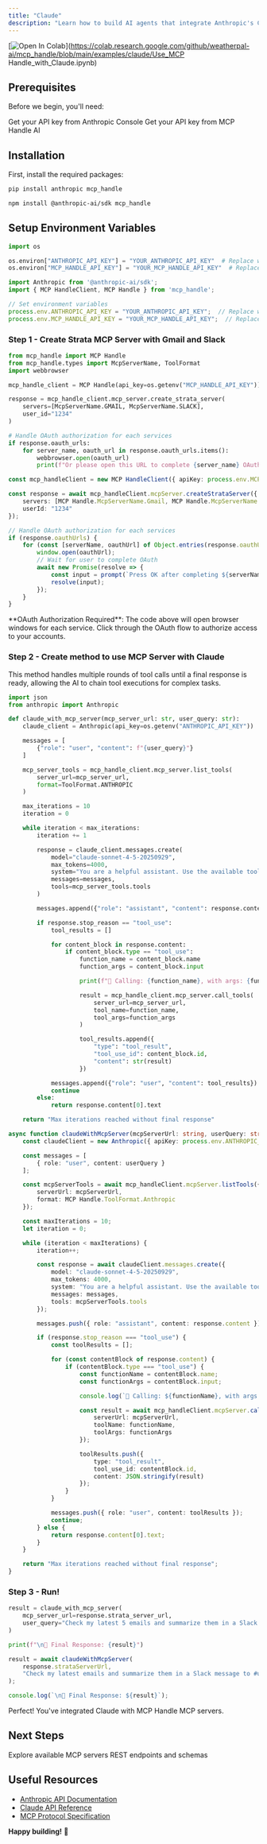 ```yaml
---
title: "Claude"
description: "Learn how to build AI agents that integrate Anthropic's Claude with Strata MCP servers to build AI agents that can interact with Gmail and Slack."
---
```


[![Open In Colab](https://colab.research.google.com/assets/colab-badge.svg)](https://colab.research.google.com/github/weatherpal-ai/mcp_handle/blob/main/examples/claude/Use_MCP Handle_with_Claude.ipynb)

## Prerequisites

Before we begin, you'll need:

<CardGroup cols={2}>
  <Card title="Anthropic API Key" icon="key" href="https://console.anthropic.com/">
    Get your API key from Anthropic Console
  </Card>
  <Card title="MCP Handle AI API Key" icon="key" href="https://www.mcp-handle.dev/">
    Get your API key from MCP Handle AI
  </Card>
</CardGroup>

## Installation

First, install the required packages:

<CodeGroup>

```bash Python
pip install anthropic mcp_handle
```

```bash TypeScript
npm install @anthropic-ai/sdk mcp_handle
```

</CodeGroup>

## Setup Environment Variables

<CodeGroup>

```python Python
import os

os.environ["ANTHROPIC_API_KEY"] = "YOUR_ANTHROPIC_API_KEY"  # Replace with your actual Anthropic API key
os.environ["MCP_HANDLE_API_KEY"] = "YOUR_MCP_HANDLE_API_KEY"  # Replace with your actual MCP Handle API key
```

```typescript TypeScript
import Anthropic from '@anthropic-ai/sdk';
import { MCP HandleClient, MCP Handle } from 'mcp_handle';

// Set environment variables
process.env.ANTHROPIC_API_KEY = "YOUR_ANTHROPIC_API_KEY";  // Replace with your actual Anthropic API key
process.env.MCP_HANDLE_API_KEY = "YOUR_MCP_HANDLE_API_KEY";  // Replace with your actual MCP Handle API key
```

</CodeGroup>

### Step 1 - Create Strata MCP Server with Gmail and Slack

<CodeGroup>

```python Python
from mcp_handle import MCP Handle
from mcp_handle.types import McpServerName, ToolFormat
import webbrowser

mcp_handle_client = MCP Handle(api_key=os.getenv("MCP_HANDLE_API_KEY"))

response = mcp_handle_client.mcp_server.create_strata_server(
    servers=[McpServerName.GMAIL, McpServerName.SLACK], 
    user_id="1234"
)

# Handle OAuth authorization for each services
if response.oauth_urls:
    for server_name, oauth_url in response.oauth_urls.items():
        webbrowser.open(oauth_url)
        print(f"Or please open this URL to complete {server_name} OAuth authorization: {oauth_url}")
```

```typescript TypeScript
const mcp_handleClient = new MCP HandleClient({ apiKey: process.env.MCP_HANDLE_API_KEY });

const response = await mcp_handleClient.mcpServer.createStrataServer({
    servers: [MCP Handle.McpServerName.Gmail, MCP Handle.McpServerName.Slack],
    userId: "1234"
});

// Handle OAuth authorization for each services
if (response.oauthUrls) {
    for (const [serverName, oauthUrl] of Object.entries(response.oauthUrls)) {
        window.open(oauthUrl);
        // Wait for user to complete OAuth
        await new Promise(resolve => {
            const input = prompt(`Press OK after completing ${serverName} OAuth authorization...`);
            resolve(input);
        });
    }
}

```

</CodeGroup>

<Note>
**OAuth Authorization Required**: The code above will open browser windows for each service. Click through the OAuth flow to authorize access to your accounts.
</Note>

### Step 2 - Create method to use MCP Server with Claude

This method handles multiple rounds of tool calls until a final response is ready, allowing the AI to chain tool executions for complex tasks.

<CodeGroup>

```python Python
import json
from anthropic import Anthropic

def claude_with_mcp_server(mcp_server_url: str, user_query: str):
    claude_client = Anthropic(api_key=os.getenv("ANTHROPIC_API_KEY"))

    messages = [
        {"role": "user", "content": f"{user_query}"}
    ]

    mcp_server_tools = mcp_handle_client.mcp_server.list_tools(
        server_url=mcp_server_url,
        format=ToolFormat.ANTHROPIC
    )

    max_iterations = 10
    iteration = 0

    while iteration < max_iterations:
        iteration += 1

        response = claude_client.messages.create(
            model="claude-sonnet-4-5-20250929",
            max_tokens=4000,
            system="You are a helpful assistant. Use the available tools to answer the user's question.",
            messages=messages,
            tools=mcp_server_tools.tools
        )

        messages.append({"role": "assistant", "content": response.content})

        if response.stop_reason == "tool_use":
            tool_results = []

            for content_block in response.content:
                if content_block.type == "tool_use":
                    function_name = content_block.name
                    function_args = content_block.input

                    print(f"🔧 Calling: {function_name}, with args: {function_args}")

                    result = mcp_handle_client.mcp_server.call_tools(
                        server_url=mcp_server_url,
                        tool_name=function_name,
                        tool_args=function_args
                    )

                    tool_results.append({
                        "type": "tool_result",
                        "tool_use_id": content_block.id,
                        "content": str(result)
                    })

            messages.append({"role": "user", "content": tool_results})
            continue
        else:
            return response.content[0].text

    return "Max iterations reached without final response"
```

```typescript TypeScript
async function claudeWithMcpServer(mcpServerUrl: string, userQuery: string) {
    const claudeClient = new Anthropic({ apiKey: process.env.ANTHROPIC_API_KEY });

    const messages = [
        { role: "user", content: userQuery }
    ];

    const mcpServerTools = await mcp_handleClient.mcpServer.listTools({
        serverUrl: mcpServerUrl,
        format: MCP Handle.ToolFormat.Anthropic
    });

    const maxIterations = 10;
    let iteration = 0;

    while (iteration < maxIterations) {
        iteration++;

        const response = await claudeClient.messages.create({
            model: "claude-sonnet-4-5-20250929",
            max_tokens: 4000,
            system: "You are a helpful assistant. Use the available tools to answer the user's question.",
            messages: messages,
            tools: mcpServerTools.tools
        });

        messages.push({ role: "assistant", content: response.content });

        if (response.stop_reason === "tool_use") {
            const toolResults = [];

            for (const contentBlock of response.content) {
                if (contentBlock.type === "tool_use") {
                    const functionName = contentBlock.name;
                    const functionArgs = contentBlock.input;

                    console.log(`🔧 Calling: ${functionName}, with args:`, functionArgs);

                    const result = await mcp_handleClient.mcpServer.callTools({
                        serverUrl: mcpServerUrl,
                        toolName: functionName,
                        toolArgs: functionArgs
                    });

                    toolResults.push({
                        type: "tool_result",
                        tool_use_id: contentBlock.id,
                        content: JSON.stringify(result)
                    });
                }
            }

            messages.push({ role: "user", content: toolResults });
            continue;
        } else {
            return response.content[0].text;
        }
    }

    return "Max iterations reached without final response";
}
```

</CodeGroup>

### Step 3 - Run!

<CodeGroup>

```python Python
result = claude_with_mcp_server(
    mcp_server_url=response.strata_server_url, 
    user_query="Check my latest 5 emails and summarize them in a Slack message to #general"
)

print(f"\n🤖 Final Response: {result}")
```

```typescript TypeScript
result = await claudeWithMcpServer(
    response.strataServerUrl, 
    "Check my latest emails and summarize them in a Slack message to #updates"
);

console.log(`\n🤖 Final Response: ${result}`);
```

</CodeGroup>

<Check>
Perfect! You've integrated Claude with MCP Handle MCP servers.
</Check>

## Next Steps

<CardGroup cols={2}>
  <Card title="Integrations" icon="server" href="/mcp-server/github">
    Explore available MCP servers
  </Card>
  <Card title="API Reference" icon="magnifying-glass" href="/api-reference/introduction">
    REST endpoints and schemas
  </Card>
</CardGroup>


## Useful Resources

- [Anthropic API Documentation](https://docs.anthropic.com/)
- [Claude API Reference](https://docs.anthropic.com/en/api/messages)
- [MCP Protocol Specification](https://modelcontextprotocol.io/)

**Happy building!** 🚀